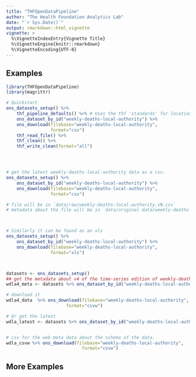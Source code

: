 ```yaml
---
title: "THFOpenDataPipeline"
author: "The Health Foundation Analytics Lab"
date: "`r Sys.Date()`"
output: rmarkdown::html_vignette
vignette: >
  %\VignetteIndexEntry{Vignette Title}
  %\VignetteEngine{knitr::rmarkdown}
  %\VignetteEncoding{UTF-8}
---
```


## Examples

<!-- Important that eval = FALSE here, otherwise building the vignette downloads data from the ONS API, which is not desirable. -->
```r

library(THFOpenDataPipeline)
library(magrittr)

# Quickstart
ons_datasets_setup() %>%
    thf_pipeline_defaults() %>% # Uses the thf 'standards' for location and format
    ons_dataset_by_id("weekly-deaths-local-authority") %>%
	ons_download(filebase="weekly-deaths-local-authority",
                 format="csv")
	thf_read_file() %>%
	thf_clean() %>%
	thf_write_clean(format="all")




# get the latest weekly-deaths-local-authority data as a csv.
ons_datasets_setup() %>%
    ons_dataset_by_id("weekly-deaths-local-authority") %>%
	ons_download(filebase="weekly-deaths-local-authority",
                 format="csv")

# file will be in `data/raw/weekly-deaths-local-authority.vN.csv`
# metadata about the file will be in `data/original data/weekly-deaths-local-authority.vN.csv.meta.json`



# Similarly it can be found as an xls
ons_datasets_setup() %>%
    ons_dataset_by_id("weekly-deaths-local-authority") %>%
	ons_download(filebase="weekly-deaths-local-authority",
                 format="xls")



datasets <- ons_datasets_setup()
## get the metadata about v4 of the time-series edition of weekly-deaths-local-authority dataset.
wdla4_meta <- datasets %>% ons_dataset_by_id("weekly-deaths-local-authority", edition="time-series", version=4)

# download it
wdla4_data  %>% ons_download(filebase="weekly-deaths-local-authority",
                       format="csvw")

# Or get the latest
wdla_latest <- datasets %>% ons_dataset_by_id("weekly-deaths-local-authority", edition="time-series")


# csv for the web meta data about the schema of the data.
wdla_csvw %>% ons_download(filebase="weekly-deaths-local-authority",
                             format="csvw")

```


## More Examples
